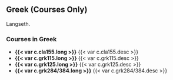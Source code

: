 ## Greek (Courses Only)
Langseth.

### Courses in Greek
- **{{< var c.cla155.long >}}**
  {{< var c.cla155.desc >}} 
- **{{< var c.grk115.long >}}**
  {{< var c.grk115.desc >}}
- **{{< var c.grk125.long >}}**
  {{< var c.grk125.desc >}}
- **{{< var c.grk284/384.long >}}**
  {{< var c.grk284/384.desc >}}










